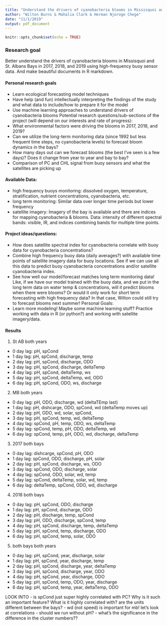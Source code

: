 ```yaml
---
title: "Understand the drivers of cyanobacteria blooms in Missisquoi and St. Albans Bays in 2017, 2018, and 2019 using high-frequency buoy sensor data"
author: "Wilton Burns & Mahalia Clark & Herman Njoroge Chege"
date: "11/1/2019"
output: pdf_document
---
```


```r
knitr::opts_chunk$set(echo = TRUE)
```


### Research goal 

Better understand the drivers of cyanobacteria blooms in Missisquoi and St. Albans Bays in 2017, 2018, and 2019 using high-frequency buoy sensor data. And make beautiful documents in R markdown.

#### Personal research goals
-	Learn ecological forecasting model techniques
-	Have help (and fun) intellectually interpreting the findings of the study and what data to include/how to prepare it for the model 
-	Use machine learning approaches to understand drivers of cyanobacteria blooms 
Potential research questions/sub-sections of the project (will depend on our interests and rate of progress): 
-	What environmental factors were driving the blooms in 2017, 2018, and 2019? 
-	Can we utilize the long-term monitoring data (since 1992 but less frequent time steps, no cyanobacteria levels) to forecast bloom dynamics in the bays? 
-	How many days out can we forecast blooms (the best I’ve seen is a few days)? Does it change from year to year and bay to bay? 
-	Comparison of PC and CHL signal from buoy sensors and what the satellites are picking up

#### Available Data:

- high frequency buoys monitoring:
 dissolved oxygen, temperature, stratification, nutrient concentrations, cyanobacteria, etc.
- long term monitoring:
Similar data over longer time periods but lower frequency
- satellite imagery:
	Imagery of the bay is available and there are indices for mapping cyanobacteria & blooms.
Data: intensity of different spectral bands: visible, IR, and indices combining bands for multiple time points.

#### Project ideas/questions:

-	How does satellite spectral index for cyanobacteria correlate with buoy data for cyanobacteria concentrations?
-	Combine high frequency buoy data (daily averages?) with available time points of satellite imagery data for buoy locations. See if we can use all this data to predict buoy cyanobacteria concentrations and/or satellite cyanobacteria index.
-	See how well our model/forecast matches long term monitoring data! Like, if we have our model trained with the buoy data, and we put in the long term data on water temp & concentrations, will it predict blooms when there were blooms? Or would it only work for short term forecasting with high frequency data? In that case, Wilton could still try to forecast blooms next summer!
Personal Goals:
-	Learn more modeling! Maybe some machine learning stuff? Practice working with data in R (or python?) and working with satellite imagery/data.

#### Results 

1) St AB both years 

- 0 day lag: pH, spCond
- 1 day lag: pH, spCond, discharge, temp 
- 2 day lag: pH, spCond, discharge, ODO
- 3 day lag: pH, spCond, discharge, deltaTemp
- 4 day lag: pH, spCond, deltaTemp, ws
- 5 day lag: pH, spCond, deltaTemp, wd, ODO 
- 6 day lag: pH, spCond, ODO, ws, discharge


2) MB both years 

- 0 day lag: pH, ODO, discharge, wd (deltaTEmp last)
- 1 day lag: pH, dishcarge, ODO, spCond, wd (deltaTemp moves up)
- 2 day lag: pH, ODO, wd, solar, spCond, 
- 3 day lag: pH, spCond, temp, wd, deltaTemp
- 4 day lag: spCond, pH, temp, ODO, ws, deltaTemp
- 5 day lag: spCond, temp, pH, ODO, deltaTemp, wd
- 6 day lag: spCond, temp, pH, ODO, wd, discharge, deltaTemp


3) 2017 both bays 

- 0 day lag: dishcarge, spCond, pH, ODO 
- 1 day lag: spCond, ODO, discharge, pH, solar 
- 2 day lag: pH, spCond, discharge, ws, ODO
- 3 day lag: spCond, ODO, discharge, solar
- 4 day lag: spCond, ODO, solar, wd, temp 
- 5 day lag: spCond, deltaTemp, solar, wd, temp 
- 6 day lag: deltaTemp, spCond, ODO, wd, discharge

4) 2018 both bays 

- 0 day lag: pH, spCond, ODO, discharge 
- 1 day lag: pH, spCond, discharge, ODO 
- 2 day lag: pH, discharge, temp, spCond
- 3 day lag: pH, ODO, discharge, spCond, temp 
- 4 day lag: pH, spCond, discharge, temp, deltaTemp 
- 5 day lag: pH, spCond, temp, discharge, ODO
- 6 day lag: pH, spCond, temp, solar, ODO 

5) both bays both years 

- 0 day lag: pH, spCond, year, discharge, solar
- 1 day lag: pH, spCond, year, discharge, temp
- 2 day lag: pH, spCond, discharge, year, deltaTemp
- 3 day lag: pH, spCond, discharge, year, ODO 
- 4 day lag: pH, spCond, year, discharge, ODO 
- 5 day lag: pH, spCond, temp, ODO, year, discharge 
- 6 day lag: pH, spCond, temp, year, deltaTemp, ODO 



LOOK INTO 
- is spCond just super highly correlated with PC? Why is it such an important feature? What is it highly correlated with? are the units different between the bays? 
- wd (not speed) is important for mb! let's look at correlations 
- should we run without pH? 
- what's the significance in the difference in the cluster numbers?? 
